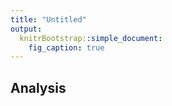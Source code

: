 ```yaml
---
title: "Untitled"
output:
  knitrBootstrap::simple_document:
    fig_caption: true
---
```


## Analysis ##
